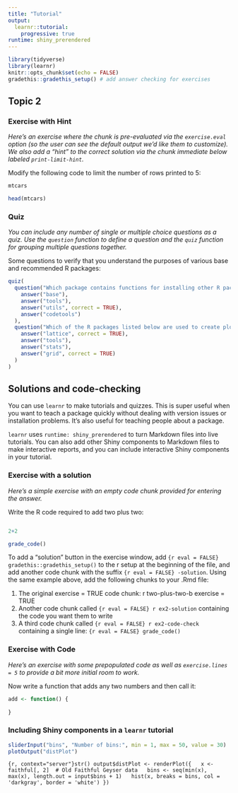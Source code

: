```yaml
---
title: "Tutorial"
output:
  learnr::tutorial:
    progressive: true
runtime: shiny_prerendered
---
```


```r
library(tidyverse)
library(learnr)
knitr::opts_chunk$set(echo = FALSE)
gradethis::gradethis_setup() # add answer checking for exercises
```

## Topic 2

### Exercise with Hint

*Here's an exercise where the chunk is pre-evaluated via the `exercise.eval` option (so the user can see the default output we'd like them to customize). We also add a "hint" to the correct solution via the chunk immediate below labeled `print-limit-hint`.*

Modify the following code to limit the number of rows printed to 5:

```r
mtcars
```

```r
head(mtcars)
```

### Quiz

*You can include any number of single or multiple choice questions as a quiz. Use the `question` function to define a question and the `quiz` function for grouping multiple questions together.*

Some questions to verify that you understand the purposes of various base and recommended R packages:

```r
quiz(
  question("Which package contains functions for installing other R packages?",
    answer("base"),
    answer("tools"),
    answer("utils", correct = TRUE),
    answer("codetools")
  ),
  question("Which of the R packages listed below are used to create plots?",
    answer("lattice", correct = TRUE),
    answer("tools"),
    answer("stats"),
    answer("grid", correct = TRUE)
  )
)
```


## Solutions and code-checking

You can use `learnr` to make tutorials and quizzes. This is super useful when you want to teach a package quickly without dealing with version issues or installation problems. It's also useful for teaching people about a package.

`learnr` uses `runtime: shiny_prerendered` to turn Markdown files into live tutorials. You can also add other Shiny components to Markdown files to make interactive reports, and you can include interactive Shiny components in your tutorial. 

### Exercise with a solution

*Here's a simple exercise with an empty code chunk provided for entering the answer.* 

Write the R code required to add two plus two:

```r

```

```r
2+2
```

```r
grade_code()
```

To add a "solution" button in the exercise window, add `{r eval = FALSE} gradethis::gradethis_setup()` to the r setup at the beginning of the file, and add another code chunk with the suffix `{r eval = FALSE} -solution`. Using the same example above, add the following chunks to your .Rmd file:

1. The original exercise = TRUE code chunk: r two-plus-two-b  exercise = TRUE
2. Another code chunk called `{r eval = FALSE} r ex2-solution` containing the code you want them to write
3. A third code chunk called `{r eval = FALSE} r ex2-code-check` containing a single line: `{r eval = FALSE} grade_code()`

### Exercise with Code

*Here's an exercise with some prepopulated code as well as `exercise.lines = 5` to provide a bit more initial room to work.*

Now write a function that adds any two numbers and then call it:

```r
add <- function() {
  
}
```


### Including Shiny components in a `learnr` tutorial
```r
sliderInput("bins", "Number of bins:", min = 1, max = 50, value = 30)
plotOutput("distPlot")
```

```{r, context="server"}str()
output$distPlot <- renderPlot({
  x <- faithful[, 2]  # Old Faithful Geyser data
  bins <- seq(min(x), max(x), length.out = input$bins + 1)
  hist(x, breaks = bins, col = 'darkgray', border = 'white')
})
```
